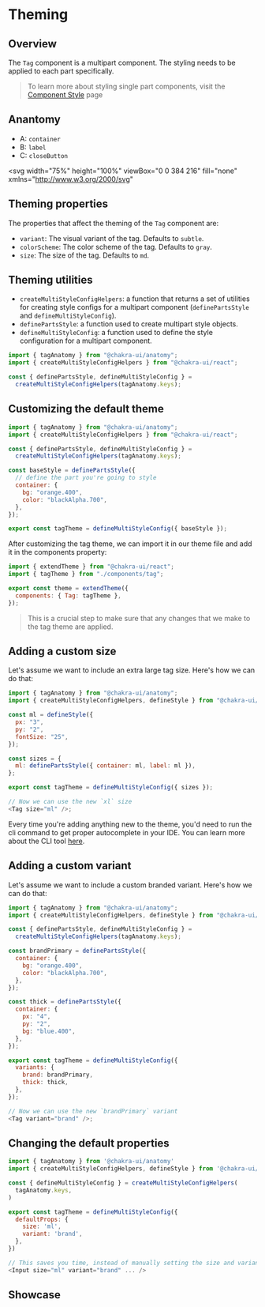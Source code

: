 # Theming

## Overview

The `Tag` component is a multipart component. The styling needs to be applied to
each part specifically.

> To learn more about styling single part components, visit the
> [Component Style](/docs/styled-system/theming/component-style#styling-multipart-components)
> page

## Anantomy

- A: `container`
- B: `label`
- C: `closeButton`

<svg
  width="75%"
  height="100%"
  viewBox="0 0 384 216"
  fill="none"
  xmlns="http://www.w3.org/2000/svg"
>
  <rect width="384" height="216" fill="white" />
  <rect x="140" y="92" width="87" height="32" rx="6" fill="#319795" />
  <path
    d="M161.153 106.04C161.043 105.695 160.896 105.386 160.71 105.114C160.528 104.837 160.311 104.602 160.057 104.409C159.803 104.212 159.513 104.062 159.187 103.96C158.865 103.858 158.511 103.807 158.125 103.807C157.47 103.807 156.879 103.975 156.352 104.312C155.826 104.65 155.409 105.144 155.102 105.795C154.799 106.443 154.648 107.237 154.648 108.176C154.648 109.119 154.801 109.917 155.108 110.568C155.415 111.22 155.835 111.714 156.369 112.051C156.903 112.388 157.511 112.557 158.193 112.557C158.826 112.557 159.377 112.428 159.847 112.17C160.32 111.913 160.686 111.549 160.943 111.08C161.204 110.606 161.335 110.049 161.335 109.409L161.79 109.494H158.46V108.045H163.034V109.369C163.034 110.347 162.826 111.195 162.409 111.915C161.996 112.631 161.424 113.184 160.693 113.574C159.966 113.964 159.132 114.159 158.193 114.159C157.14 114.159 156.216 113.917 155.42 113.432C154.629 112.947 154.011 112.259 153.568 111.369C153.125 110.475 152.903 109.415 152.903 108.187C152.903 107.259 153.032 106.426 153.29 105.687C153.547 104.949 153.909 104.322 154.375 103.807C154.845 103.288 155.396 102.892 156.028 102.619C156.665 102.343 157.36 102.205 158.114 102.205C158.742 102.205 159.328 102.297 159.869 102.483C160.415 102.669 160.9 102.932 161.324 103.273C161.752 103.614 162.106 104.019 162.386 104.489C162.667 104.955 162.856 105.472 162.954 106.04H161.153Z"
    fill="white"
  />
  <path
    d="M165.126 114V105.273H166.768V106.659H166.859C167.018 106.189 167.299 105.82 167.7 105.551C168.105 105.278 168.564 105.142 169.075 105.142C169.181 105.142 169.306 105.146 169.45 105.153C169.598 105.161 169.713 105.17 169.797 105.182V106.807C169.729 106.788 169.607 106.767 169.433 106.744C169.259 106.718 169.085 106.705 168.91 106.705C168.509 106.705 168.151 106.79 167.837 106.96C167.526 107.127 167.28 107.36 167.098 107.659C166.916 107.955 166.825 108.292 166.825 108.67V114H165.126Z"
    fill="white"
  />
  <path
    d="M174.716 114.176C173.856 114.176 173.115 113.992 172.494 113.625C171.877 113.254 171.4 112.733 171.062 112.062C170.729 111.388 170.562 110.598 170.562 109.693C170.562 108.799 170.729 108.011 171.062 107.33C171.4 106.648 171.869 106.116 172.472 105.733C173.078 105.35 173.786 105.159 174.597 105.159C175.089 105.159 175.566 105.241 176.028 105.403C176.49 105.566 176.905 105.822 177.273 106.17C177.64 106.519 177.93 106.972 178.142 107.528C178.354 108.081 178.46 108.754 178.46 109.545V110.148H171.523V108.875H176.795C176.795 108.428 176.704 108.032 176.523 107.687C176.341 107.339 176.085 107.064 175.756 106.864C175.43 106.663 175.047 106.562 174.608 106.562C174.131 106.562 173.714 106.68 173.358 106.915C173.006 107.146 172.733 107.449 172.54 107.824C172.35 108.195 172.256 108.598 172.256 109.034V110.028C172.256 110.612 172.358 111.108 172.562 111.517C172.771 111.926 173.061 112.239 173.432 112.455C173.803 112.667 174.237 112.773 174.733 112.773C175.055 112.773 175.348 112.727 175.614 112.636C175.879 112.542 176.108 112.401 176.301 112.216C176.494 112.03 176.642 111.801 176.744 111.528L178.352 111.818C178.223 112.292 177.992 112.706 177.659 113.062C177.329 113.415 176.915 113.689 176.415 113.886C175.918 114.08 175.352 114.176 174.716 114.176Z"
    fill="white"
  />
  <path
    d="M184.106 114.176C183.247 114.176 182.506 113.992 181.885 113.625C181.267 113.254 180.79 112.733 180.453 112.062C180.12 111.388 179.953 110.598 179.953 109.693C179.953 108.799 180.12 108.011 180.453 107.33C180.79 106.648 181.26 106.116 181.862 105.733C182.468 105.35 183.177 105.159 183.987 105.159C184.48 105.159 184.957 105.241 185.419 105.403C185.881 105.566 186.296 105.822 186.663 106.17C187.031 106.519 187.32 106.972 187.533 107.528C187.745 108.081 187.851 108.754 187.851 109.545V110.148H180.913V108.875H186.186C186.186 108.428 186.095 108.032 185.913 107.687C185.731 107.339 185.476 107.064 185.146 106.864C184.82 106.663 184.438 106.562 183.998 106.562C183.521 106.562 183.105 106.68 182.748 106.915C182.396 107.146 182.123 107.449 181.93 107.824C181.741 108.195 181.646 108.598 181.646 109.034V110.028C181.646 110.612 181.748 111.108 181.953 111.517C182.161 111.926 182.451 112.239 182.822 112.455C183.194 112.667 183.627 112.773 184.123 112.773C184.445 112.773 184.739 112.727 185.004 112.636C185.269 112.542 185.498 112.401 185.692 112.216C185.885 112.03 186.033 111.801 186.135 111.528L187.743 111.818C187.614 112.292 187.383 112.706 187.05 113.062C186.72 113.415 186.305 113.689 185.805 113.886C185.309 114.08 184.743 114.176 184.106 114.176Z"
    fill="white"
  />
  <path
    d="M191.435 108.818V114H189.736V105.273H191.366V106.693H191.474C191.675 106.231 191.989 105.86 192.418 105.58C192.849 105.299 193.393 105.159 194.048 105.159C194.643 105.159 195.164 105.284 195.611 105.534C196.058 105.78 196.404 106.148 196.65 106.636C196.897 107.125 197.02 107.729 197.02 108.449V114H195.321V108.653C195.321 108.021 195.156 107.526 194.827 107.17C194.497 106.811 194.044 106.631 193.469 106.631C193.075 106.631 192.724 106.716 192.418 106.886C192.114 107.057 191.874 107.307 191.696 107.636C191.522 107.962 191.435 108.356 191.435 108.818Z"
    fill="white"
  />
  <path
    d="M213 107.057L216.3 103.757L217.243 104.7L213.943 108L217.243 111.3L216.3 112.243L213 108.943L209.7 112.243L208.757 111.3L212.057 108L208.757 104.7L209.7 103.757L213 107.057Z"
    fill="white"
    fill-opacity="0.8"
  />
  <path
    fillRule="evenodd"
    clipRule="evenodd"
    d="M183 87L183 77L184 77L184 87L183 87Z"
    fill="#D53F8C"
  />
  <path
    fillRule="evenodd"
    clipRule="evenodd"
    d="M222 107.5L266 107.5L266 108.5L222 108.5L222 107.5Z"
    fill="#D69E2E"
  />
  <path
    d="M198 64C198 71.732 191.732 78 184 78C176.268 78 170 71.732 170 64C170 56.268 176.268 50 184 50C191.732 50 198 56.268 198 64Z"
    fill="#FED7E2"
  />
  <path
    fillRule="evenodd"
    clipRule="evenodd"
    d="M184 77C191.18 77 197 71.1797 197 64C197 56.8203 191.18 51 184 51C176.82 51 171 56.8203 171 64C171 71.1797 176.82 77 184 77ZM184 78C191.732 78 198 71.732 198 64C198 56.268 191.732 50 184 50C176.268 50 170 56.268 170 64C170 71.732 176.268 78 184 78Z"
    fill="#D53F8C"
  />
  <path
    d="M180.66 70H178.796L182.984 58.3636H185.012L189.2 70H187.336L184.046 60.4773H183.955L180.66 70ZM180.973 65.4432H187.018V66.9205H180.973V65.4432Z"
    fill="#D53F8C"
  />
  <path
    d="M294 108C294 115.732 287.732 122 280 122C272.268 122 266 115.732 266 108C266 100.268 272.268 94 280 94C287.732 94 294 100.268 294 108Z"
    fill="#FEFCBF"
  />
  <path
    fillRule="evenodd"
    clipRule="evenodd"
    d="M280 121C287.18 121 293 115.18 293 108C293 100.82 287.18 95 280 95C272.82 95 267 100.82 267 108C267 115.18 272.82 121 280 121ZM280 122C287.732 122 294 115.732 294 108C294 100.268 287.732 94 280 94C272.268 94 266 100.268 266 108C266 115.732 272.268 122 280 122Z"
    fill="#D69E2E"
  />
  <path
    fillRule="evenodd"
    clipRule="evenodd"
    d="M232 88H136V128H232V88ZM135 87V129H233V87H135Z"
    fill="#D53F8C"
  />
  <path
    fillRule="evenodd"
    clipRule="evenodd"
    d="M222 99H204V117H222V99ZM203 98V118H223V98H203Z"
    fill="#D69E2E"
  />
  <path
    fillRule="evenodd"
    clipRule="evenodd"
    d="M148 108.5H117V107.5H148V108.5Z"
    fill="#DD6B20"
  />
  <path
    d="M118 108C118 115.732 111.732 122 104 122C96.268 122 90 115.732 90 108C90 100.268 96.268 94 104 94C111.732 94 118 100.268 118 108Z"
    fill="#FEEBCB"
  />
  <path
    d="M100.544 114V102.364H104.805C105.631 102.364 106.315 102.5 106.856 102.773C107.398 103.042 107.803 103.407 108.072 103.869C108.341 104.328 108.476 104.845 108.476 105.42C108.476 105.905 108.387 106.314 108.209 106.648C108.031 106.977 107.792 107.242 107.493 107.443C107.197 107.64 106.872 107.784 106.516 107.875V107.989C106.902 108.008 107.279 108.133 107.646 108.364C108.017 108.591 108.324 108.915 108.567 109.335C108.809 109.756 108.93 110.267 108.93 110.869C108.93 111.464 108.79 111.998 108.51 112.472C108.233 112.941 107.805 113.314 107.226 113.591C106.646 113.864 105.906 114 105.004 114H100.544ZM102.3 112.494H104.834C105.675 112.494 106.277 112.331 106.641 112.006C107.004 111.68 107.186 111.273 107.186 110.784C107.186 110.417 107.093 110.08 106.908 109.773C106.722 109.466 106.457 109.222 106.112 109.04C105.771 108.858 105.366 108.767 104.896 108.767H102.3V112.494ZM102.3 107.398H104.652C105.046 107.398 105.4 107.322 105.714 107.17C106.033 107.019 106.284 106.807 106.47 106.534C106.659 106.258 106.754 105.932 106.754 105.557C106.754 105.076 106.586 104.672 106.248 104.347C105.911 104.021 105.394 103.858 104.697 103.858H102.3V107.398Z"
    fill="#DD6B20"
  />
  <path
    fillRule="evenodd"
    clipRule="evenodd"
    d="M104 121C111.18 121 117 115.18 117 108C117 100.82 111.18 95 104 95C96.8203 95 91 100.82 91 108C91 115.18 96.8203 121 104 121ZM104 122C111.732 122 118 115.732 118 108C118 100.268 111.732 94 104 94C96.268 94 90 100.268 90 108C90 115.732 96.268 122 104 122Z"
    fill="#DD6B20"
  />
  <circle cx="148.5" cy="108" r="2" fill="#DD6B20" />
  <path
    d="M285.06 106.148H283.288C283.219 105.769 283.092 105.436 282.907 105.148C282.721 104.86 282.494 104.616 282.225 104.415C281.956 104.214 281.655 104.062 281.322 103.96C280.992 103.858 280.642 103.807 280.271 103.807C279.6 103.807 279 103.975 278.469 104.312C277.943 104.65 277.526 105.144 277.219 105.795C276.916 106.447 276.765 107.242 276.765 108.182C276.765 109.129 276.916 109.928 277.219 110.58C277.526 111.231 277.945 111.723 278.475 112.057C279.005 112.39 279.602 112.557 280.265 112.557C280.632 112.557 280.981 112.508 281.31 112.409C281.644 112.307 281.945 112.157 282.214 111.96C282.483 111.763 282.71 111.523 282.896 111.239C283.085 110.951 283.216 110.621 283.288 110.25L285.06 110.256C284.966 110.828 284.782 111.354 284.509 111.835C284.24 112.312 283.894 112.725 283.469 113.074C283.049 113.419 282.568 113.686 282.026 113.875C281.485 114.064 280.894 114.159 280.253 114.159C279.246 114.159 278.348 113.92 277.56 113.443C276.772 112.962 276.151 112.275 275.697 111.381C275.246 110.487 275.021 109.42 275.021 108.182C275.021 106.939 275.248 105.873 275.702 104.983C276.157 104.089 276.778 103.403 277.566 102.926C278.354 102.445 279.25 102.205 280.253 102.205C280.871 102.205 281.447 102.294 281.981 102.472C282.519 102.646 283.002 102.903 283.43 103.244C283.858 103.581 284.212 103.994 284.492 104.483C284.772 104.968 284.962 105.523 285.06 106.148Z"
    fill="#D69E2E"
  />
</svg>

## Theming properties

The properties that affect the theming of the `Tag` component are:

- `variant`: The visual variant of the tag. Defaults to `subtle`.
- `colorScheme`: The color scheme of the tag. Defaults to `gray`.
- `size`: The size of the tag. Defaults to `md`.

## Theming utilities

- `createMultiStyleConfigHelpers`: a function that returns a set of utilities
  for creating style configs for a multipart component (`definePartsStyle` and
  `defineMultiStyleConfig`).
- `definePartsStyle`: a function used to create multipart style objects.
- `defineMultiStyleConfig`: a function used to define the style configuration
  for a multipart component.

```js
import { tagAnatomy } from "@chakra-ui/anatomy";
import { createMultiStyleConfigHelpers } from "@chakra-ui/react";

const { definePartsStyle, defineMultiStyleConfig } =
  createMultiStyleConfigHelpers(tagAnatomy.keys);
```

## Customizing the default theme

```js
import { tagAnatomy } from "@chakra-ui/anatomy";
import { createMultiStyleConfigHelpers } from "@chakra-ui/react";

const { definePartsStyle, defineMultiStyleConfig } =
  createMultiStyleConfigHelpers(tagAnatomy.keys);

const baseStyle = definePartsStyle({
  // define the part you're going to style
  container: {
    bg: "orange.400",
    color: "blackAlpha.700",
  },
});

export const tagTheme = defineMultiStyleConfig({ baseStyle });
```

After customizing the tag theme, we can import it in our theme file and add it
in the components property:

```js
import { extendTheme } from "@chakra-ui/react";
import { tagTheme } from "./components/tag";

export const theme = extendTheme({
  components: { Tag: tagTheme },
});
```

> This is a crucial step to make sure that any changes that we make to the tag
> theme are applied.

## Adding a custom size

Let's assume we want to include an extra large tag size. Here's how we can do
that:

```js
import { tagAnatomy } from "@chakra-ui/anatomy";
import { createMultiStyleConfigHelpers, defineStyle } from "@chakra-ui/react";

const ml = defineStyle({
  px: "3",
  py: "2",
  fontSize: "25",
});

const sizes = {
  ml: definePartsStyle({ container: ml, label: ml }),
};

export const tagTheme = defineMultiStyleConfig({ sizes });

// Now we can use the new `xl` size
<Tag size="ml" />;
```

Every time you're adding anything new to the theme, you'd need to run the cli
command to get proper autocomplete in your IDE. You can learn more about the CLI
tool [here](/docs/styled-system/cli).

## Adding a custom variant

Let's assume we want to include a custom branded variant. Here's how we can do
that:

```js
import { tagAnatomy } from "@chakra-ui/anatomy";
import { createMultiStyleConfigHelpers, defineStyle } from "@chakra-ui/react";

const { definePartsStyle, defineMultiStyleConfig } =
  createMultiStyleConfigHelpers(tagAnatomy.keys);

const brandPrimary = definePartsStyle({
  container: {
    bg: "orange.400",
    color: "blackAlpha.700",
  },
});

const thick = definePartsStyle({
  container: {
    px: "4",
    py: "2",
    bg: "blue.400",
  },
});

export const tagTheme = defineMultiStyleConfig({
  variants: {
    brand: brandPrimary,
    thick: thick,
  },
});

// Now we can use the new `brandPrimary` variant
<Tag variant="brand" />;
```

## Changing the default properties

```js
import { tagAnatomy } from '@chakra-ui/anatomy'
import { createMultiStyleConfigHelpers, defineStyle } from '@chakra-ui/react'

const { defineMultiStyleConfig } = createMultiStyleConfigHelpers(
  tagAnatomy.keys,
)

export const tagTheme = defineMultiStyleConfig({
  defaultProps: {
    size: 'ml',
    variant: 'brand',
  },
})

// This saves you time, instead of manually setting the size and variant every time you use an input:
<Input size="ml" variant="brand" ... />
```

## Showcase


<Showcase />
